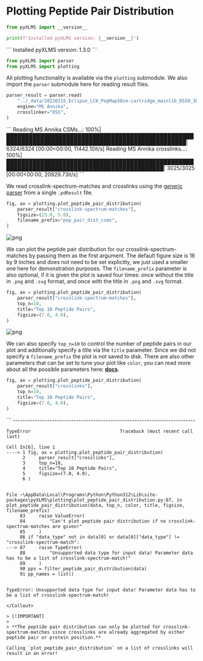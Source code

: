 
# **Plotting Peptide Pair Distribution**


```python copy
from pyXLMS import __version__

print(f"Installed pyXLMS version: {__version__}")
```
<Callout emoji="✓">
```
    Installed pyXLMS version: 1.3.0
```
</Callout>


```python copy
from pyXLMS import parser
from pyXLMS import plotting
```

All plotting functionality is available via the `plotting` submodule. We also import the `parser` submodule here for reading result files.


```python copy
parser_result = parser.read(
    "../_data/20220215_Eclipse_LC6_PepMap50cm-cartridge_mainlib_DSSO_3CV_stepHCD_OT_001.pdResult",
    engine="MS Annika",
    crosslinker="DSS",
)
```
<Callout emoji="✓">
```
    Reading MS Annika CSMs...: 100%|██████████████████████████████████████████████████████████████████████████████████████████████████| 6324/6324 [00:00<00:00, 11442.10it/s]
    Reading MS Annika crosslinks...: 100%|████████████████████████████████████████████████████████████████████████████████████████████| 3025/3025 [00:00<00:00, 20929.73it/s]
```
</Callout>

We read crosslink-spectrum-matches and crosslinks using the [generic parser](https://hgb-bin-proteomics.github.io/pyXLMS/pyXLMS.parser.html#pyXLMS.parser.read) from a single `.pdResult` file.


```python copy
fig, ax = plotting.plot_peptide_pair_distribution(
    parser_result["crosslink-spectrum-matches"],
    figsize=(15.0, 5.0),
    filename_prefix="pep_pair_dist_csms",
)
```


    
![png](./plot_peptide_pair_distribution_files/plot_peptide_pair_distribution_6_0.png)
    


We can plot the peptide pair distribution for our crosslink-spectrum-matches by passing them as the first argument. The default figure size is 16 by 9 inches and does not need to be set explicitly, we just used a smaller one here for demonstration purposes. The `filename_prefix` parameter is also optional, if it is given the plot is saved four times: once without the title in `.png` and `.svg` format, and once with the title in `.png` and `.svg` format.


```python copy
fig, ax = plotting.plot_peptide_pair_distribution(
    parser_result["crosslink-spectrum-matches"],
    top_n=10,
    title="Top 10 Peptide Pairs",
    figsize=(7.0, 4.0),
)
```


    
![png](./plot_peptide_pair_distribution_files/plot_peptide_pair_distribution_8_0.png)
    


We can also specify `top_n=10` to control the number of peptide pairs in our plot and additionally specify a title via the `title` parameter. Since we did not specify a `filename_prefix` the plot is not saved to disk. There are also other parameters that can be set to tune your plot like `color`, you can read more about all the possible parameters here: [**docs**](https://hgb-bin-proteomics.github.io/pyXLMS/pyXLMS.plotting.html#pyXLMS.plotting.plot_peptide_pair_distribution.plot_peptide_pair_distribution).


```python copy
fig, ax = plotting.plot_peptide_pair_distribution(
    parser_result["crosslinks"],
    top_n=10,
    title="Top 10 Peptide Pairs",
    figsize=(7.0, 4.0),
)
```
<Callout type="error">
```
    ---------------------------------------------------------------------------

    TypeError                                 Traceback (most recent call last)

    Cell In[6], line 1
    ----> 1 fig, ax = plotting.plot_peptide_pair_distribution(
          2     parser_result["crosslinks"],
          3     top_n=10,
          4     title="Top 10 Peptide Pairs",
          5     figsize=(7.0, 4.0),
          6 )
    

    File ~\AppData\Local\Programs\Python\Python312\Lib\site-packages\pyXLMS\plotting\plot_peptide_pair_distribution.py:87, in plot_peptide_pair_distribution(data, top_n, color, title, figsize, filename_prefix)
         83     raise ValueError(
         84         "Can't plot peptide pair distribution if no crosslink-spectrum-matches are given!"
         85     )
         86 if "data_type" not in data[0] or data[0]["data_type"] != "crosslink-spectrum-match":
    ---> 87     raise TypeError(
         88         "Unsupported data type for input data! Parameter data has to be a list of crosslink-spectrum-match!"
         89     )
         90 pps = filter_peptide_pair_distribution(data)
         91 pp_names = list()
    

    TypeError: Unsupported data type for input data! Parameter data has to be a list of crosslink-spectrum-match!
```
</Callout>

> [!IMPORTANT]
>
> **The peptide pair distribution can only be plotted for crosslink-spectrum-matches since crosslinks are already aggregated by either peptide pair or protein position.**

Calling `plot_peptide_pair_distribution` on a list of crosslinks will result in an error!

